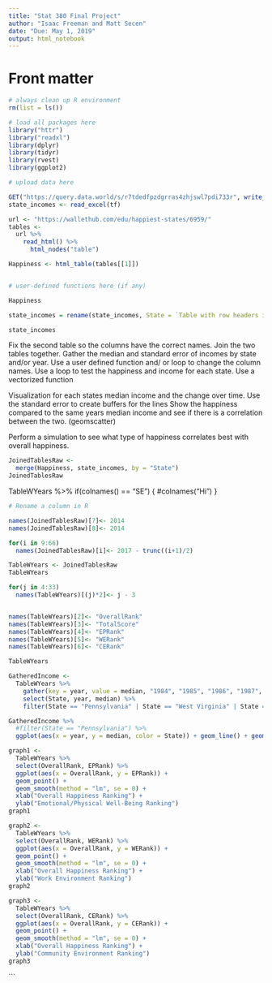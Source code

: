 ```yaml
---
title: "Stat 380 Final Project"
author: "Isaac Freeman and Matt Secen"
date: "Due: May 1, 2019"
output: html_notebook
---
```


# Front matter

```r
# always clean up R environment
rm(list = ls())

# load all packages here
library("httr")
library("readxl")
library(dplyr)
library(tidyr)
library(rvest)
library(ggplot2)

# upload data here

GET("https://query.data.world/s/r7tdedfpzdgrras4zhjswl7pdi733r", write_disk(tf <- tempfile(fileext = ".xlsx")))
state_incomes <- read_excel(tf)

url <- "https://wallethub.com/edu/happiest-states/6959/" 
tables <- 
  url %>%
    read_html() %>% 
      html_nodes("table")

Happiness <- html_table(tables[[1]])


# user-defined functions here (if any)

```

```r
Happiness
```

```r
state_incomes = rename(state_incomes, State = `Table with row headers in column A and column headers in rows 4 and 5`)
```

```r
state_incomes
```

Fix the second table so the columns have the correct names.
Join the two tables together. Gather the median and standard error of incomes by state and/or year.
Use a user defined function and/ or loop to change the column names.
Use a loop to test the happiness and income for each state.
Use a vectorized function

Visualization for each states median income and the change over time.
Use the standard error to create buffers for the lines
Show the happiness compared to the same years median income and see if there is a correlation between the two. (geomscatter)

Perform a simulation to see what type of happiness correlates best with overall happiness.

```r
JoinedTablesRaw <-
  merge(Happiness, state_incomes, by = "State")
JoinedTablesRaw
```
TableWYears %>%
  if(colnames() == "SE") {
    #colnames("Hi")
  }
```r
# Rename a column in R

names(JoinedTablesRaw)[7]<- 2014
names(JoinedTablesRaw)[8]<- 2014

for(i in 9:66)
  names(JoinedTablesRaw)[i]<- 2017 - trunc((i+1)/2)

TableWYears <- JoinedTablesRaw
TableWYears

for(j in 4:33)
  names(TableWYears)[(j)*2]<- j - 3


names(TableWYears)[2]<- "OverallRank"
names(TableWYears)[3]<- "TotalScore"
names(TableWYears)[4]<- "EPRank"
names(TableWYears)[5]<- "WERank"
names(TableWYears)[6]<- "CERank"

TableWYears


```

```r
GatheredIncome <-
  TableWYears %>% 
    gather(key = year, value = median, "1984", "1985", "1986", "1987", "1988", "1989", "1990", "1991", "1992", "1993", "1994", "1995", "1996", "1997", "1998", "1999", "2000", "2001", "2002", "2003", "2004", "2005", "2006", "2007", "2008", "2009", "2010", "2011", "2012", "2014") %>%
    select(State, year, median) %>%
    filter(State == "Pennsylvania" | State == "West Virginia" | State == "Hawaii")

GatheredIncome %>%
  #filter(State == "Pennsylvania") %>%
  ggplot(aes(x = year, y = median, color = State)) + geom_line() + geom_point()
```

```r
graph1 <- 
  TableWYears %>%
  select(OverallRank, EPRank) %>%
  ggplot(aes(x = OverallRank, y = EPRank)) + 
  geom_point() + 
  geom_smooth(method = "lm", se = 0) + 
  xlab("Overall Happiness Ranking") + 
  ylab("Emotional/Physical Well-Being Ranking")
graph1
```

```r
graph2 <- 
  TableWYears %>%
  select(OverallRank, WERank) %>%
  ggplot(aes(x = OverallRank, y = WERank)) + 
  geom_point() + 
  geom_smooth(method = "lm", se = 0) + 
  xlab("Overall Happiness Ranking") + 
  ylab("Work Environment Ranking")
graph2
```

```r
graph3 <- 
  TableWYears %>%
  select(OverallRank, CERank) %>%
  ggplot(aes(x = OverallRank, y = CERank)) + 
  geom_point() + 
  geom_smooth(method = "lm", se = 0) + 
  xlab("Overall Happiness Ranking") + 
  ylab("Community Environment Ranking")
graph3
```
```



